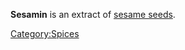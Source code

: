 {{linkless}}
'''Sesamin''' is an extract of [[sesame|sesame seeds]].

{{ingredient-stub}}

[[Category:Spices]]